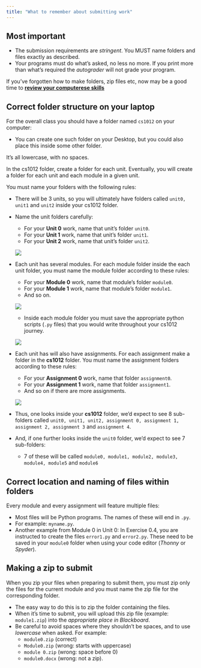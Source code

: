 ```yaml
---
title: "What to remember about submitting work"
---
```


## Most important

- The submission requirements are <em>stringent</em>. You MUST name folders and files exactly as described.
- Your programs must do what's asked, no less no more. If you print more than what's required the <em>autograder</em> will not grade your program.

If you've forgotten how to make folders, zip files etc, now may be a good time to [**review your computerese skills**](./units/unit0/guides/computerese.qmd)

## Correct folder structure on your laptop
For the overall class you should have a folder named `cs1012` on your computer:

- You can create one such folder on your Desktop, but you could also place this inside some other folder.

:::{.callout-warning}
It's all lowercase, with no spaces.
:::

In the cs1012 folder, create a folder for each unit. Eventually, you will create a folder for each unit and each module in a given unit.  

You must name your folders with the following rules:

- There will be 3 units, so you will ultimately have folders called `unit0, unit1` and `unit2` inside your cs1012 folder.
- Name the unit folders carefully:
    - For your **Unit 0** work, name that unit's folder `unit0`.
    - For your **Unit 1** work, name that unit's folder `unit1`.
    - For your **Unit 2** work, name that unit's folder `unit2`.

    ![](./media/useful/1.png)

- Each unit has several modules. For each module folder inside the each unit folder, you must name the module folder according to these rules: 
    - For your **Module 0** work, name that module's folder `module0`.
    - For your **Module 1** work, name that module's folder `module1`.
    - And so on.
    
    ![](./media/useful/3.png)

    - Inside each module folder you must save the appropriate python scripts (`.py` files) that you would write throughout your cs1012 journey.
    
    ![](./media/useful/4.png)

- Each unit has will also have assignments. For each assignment make a folder in the **cs1012** folder. You must name the assignment folders according to these rules: 
    - For your **Assignment 0** work, name that folder `assignment0`.
    - For your **Assignment 1** work, name that folder `assignment1`.
    - And so on if there are more assignments.
    
    ![](./media/useful/2.png)

- Thus, one looks inside your **cs1012** folder, we'd expect to see 8 sub-folders called `unit0, unit1, unit2, assignment 0, assignment 1, assignment 2, assignment 3` and `assignment 4`. 
- And, if one further looks inside the `unit0` folder, we'd expect to see 7 sub-folders:
    - 7 of these will be called `module0, module1, module2, module3, module4, module5` and `module6`
    
## Correct location and naming of files within folders
Every module and every assignment will feature multiple files:

- Most files will be Python programs. The names of these will end in `.py`.
- For example: `myname.py`.
- Another example from Module 0  in Unit 0: In Exercise 0.4, you are instructed to create the files `error1.py` and `error2.py`. These need to be saved in your `module0` folder when using your code editor (_Thonny_ or _Spyder_).

## Making a zip to submit
When you zip your files when preparing to submit them, you must zip only the files for the current module and you must name the zip file for the corresponding folder.  

- The easy way to do this is to zip the folder containing the files.  
- When it's time to submit, you will upload this zip file (example: `module1.zip`) into the _appropriate place in Blackboard_.
- Be careful to avoid spaces where they shouldn't be spaces, and to use <em>lowercase</em> when asked. For example:
    - `module0.zip` (correct)
    - `Module0.zip` (wrong: starts with uppercase)
    - `module 0.zip` (wrong: space before 0)
    - `module0.docx` (wrong: not a zip).
